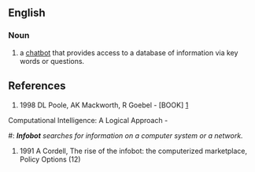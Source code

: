 ==English==

===Noun===

# a [[chatbot]] that provides access to a database of information via key words or questions.

==References==

# 1998 DL Poole, AK Mackworth, R Goebel - [BOOK] [http://portal.acm.org/citation.cfm?id=275594]
Computational Intelligence: A Logical Approach - 
#: '' '''Infobot''' searches for information on a computer system or a network.'' 


# 1991 A Cordell, The rise of the infobot: the computerized marketplace, Policy Options (12)